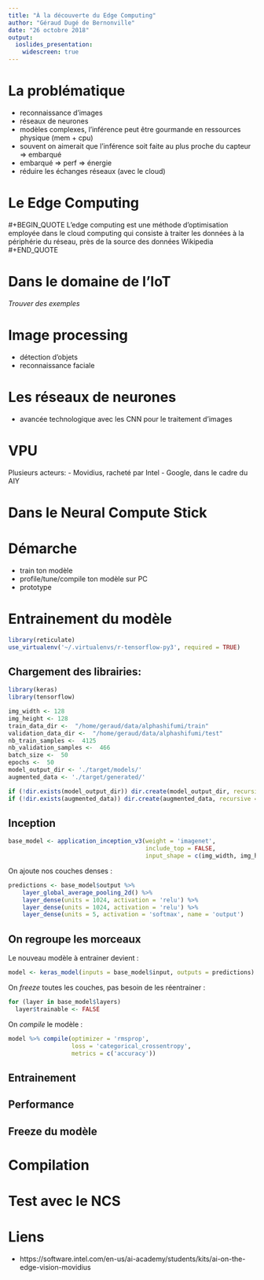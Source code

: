 ```yaml
---
title: "À la découverte du Edge Computing"
author: "Géraud Dugé de Bernonville"
date: "26 octobre 2018"
output:
  ioslides_presentation:
    widescreen: true
---
```


# La problématique

- reconnaissance d'images
- réseaux de neurones
- modèles complexes, l'inférence peut être gourmande en ressources physique (mem + cpu)
- souvent on aimerait que l'inférence soit faite au plus proche du capteur => embarqué
- embarqué => perf => énergie
- réduire les échanges réseaux (avec le cloud)

# Le Edge Computing

#+BEGIN_QUOTE
L'edge computing est une méthode d'optimisation employée dans le cloud computing qui consiste à traiter les données à la périphérie du réseau, près de la source des données
Wikipedia
#+END_QUOTE

# Dans le domaine de l'IoT

_Trouver des exemples_

# Image processing

- détection d'objets
- reconnaissance faciale

# Les réseaux de neurones

- avancée technologique avec les CNN pour le traitement d'images

# VPU

Plusieurs acteurs:
- Movidius, racheté par Intel
- Google, dans le cadre du AIY

# Dans le Neural Compute Stick


# Démarche

- train ton modèle
- profile/tune/compile ton modèle sur PC
- prototype

# Entrainement du modèle

```r
library(reticulate)
use_virtualenv('~/.virtualenvs/r-tensorflow-py3', required = TRUE)
```
## Chargement des librairies:

```r
library(keras)
library(tensorflow)
```
```r
img_width <- 128
img_height <- 128
train_data_dir <-  "/home/geraud/data/alphashifumi/train"
validation_data_dir <-  "/home/geraud/data/alphashifumi/test"
nb_train_samples <-  4125
nb_validation_samples <-  466 
batch_size <-  50
epochs <-  50
model_output_dir <- './target/models/'
augmented_data <- './target/generated/'

if (!dir.exists(model_output_dir)) dir.create(model_output_dir, recursive = TRUE)
if (!dir.exists(augmented_data)) dir.create(augmented_data, recursive = TRUE)
```

## Inception

```r
base_model <- application_inception_v3(weight = 'imagenet',
                                       include_top = FALSE,
                                       input_shape = c(img_width, img_height, 3))
```

On ajoute nos couches denses :

```r
predictions <- base_model$output %>%
    layer_global_average_pooling_2d() %>%
    layer_dense(units = 1024, activation = 'relu') %>%
    layer_dense(units = 1024, activation = 'relu') %>%
    layer_dense(units = 5, activation = 'softmax', name = 'output')

```

## On regroupe les morceaux

Le nouveau modèle à entrainer devient :
```r
model <- keras_model(inputs = base_model$input, outputs = predictions)
```

On _freeze_ toutes les couches, pas besoin de les réentrainer :

```r
for (layer in base_model$layers)
  layer$trainable <- FALSE
```

On _compile_ le modèle :

```r
model %>% compile(optimizer = 'rmsprop',
                  loss = 'categorical_crossentropy',
                  metrics = c('accuracy'))
```

## Entrainement

## Performance


## Freeze du modèle

# Compilation

# Test avec le NCS


# Liens

- https://software.intel.com/en-us/ai-academy/students/kits/ai-on-the-edge-vision-movidius

